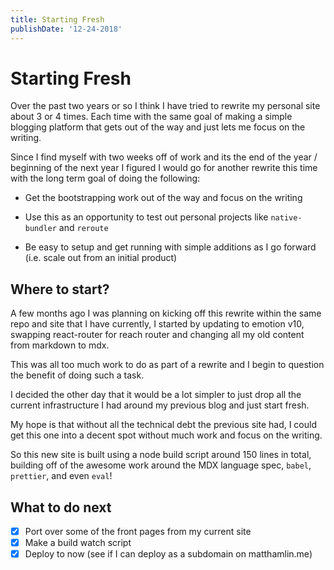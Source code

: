 ```yaml
---
title: Starting Fresh
publishDate: '12-24-2018'
---
```



# Starting Fresh

Over the past two years or so I think I have tried to rewrite my personal site
about 3 or 4 times. Each time with the same goal of making a simple blogging
platform that gets out of the way and just lets me focus on the writing.

Since I find myself with two weeks off of work and its the end of the year /
beginning of the next year I figured I would go for another rewrite this time
with the long term goal of doing the following:

- Get the bootstrapping work out of the way and focus on the writing

- Use this as an opportunity to test out personal projects like `native-bundler`
  and `reroute`

- Be easy to setup and get running with simple additions as I go forward (i.e.
  scale out from an initial product)

## Where to start?

A few months ago I was planning on kicking off this rewrite within the same repo
and site that I have currently, I started by updating to emotion v10, swapping
react-router for reach router and changing all my old content from markdown to
mdx.

This was all too much work to do as part of a rewrite and I begin to question
the benefit of doing such a task.

I decided the other day that it would be a lot simpler to just drop all the
current infrastructure I had around my previous blog and just start fresh.

My hope is that without all the technical debt the previous site had, I could
get this one into a decent spot without much work and focus on the writing.

So this new site is built using a node build script around 150 lines in total,
building off of the awesome work around the MDX language spec, `babel`,
`prettier`, and even `eval`!

## What to do next

- [x] Port over some of the front pages from my current site
- [x] Make a build watch script
- [x] Deploy to now (see if I can deploy as a subdomain on matthamlin.me)

<Footer />
